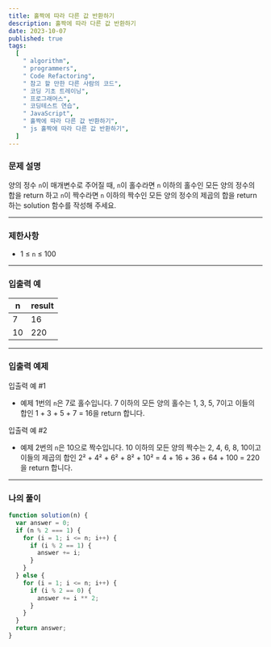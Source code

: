 ```yaml
---
title: 홀짝에 따라 다른 값 반환하기
description: 홀짝에 따라 다른 값 반환하기
date: 2023-10-07
published: true
tags:
  [
    " algorithm",
    " programmers",
    " Code Refactoring",
    " 참고 할 만한 다른 사람의 코드",
    " 코딩 기초 트레이닝",
    " 프로그래머스",
    " 코딩테스트 연습",
    " JavaScript",
    " 홀짝에 따라 다른 값 반환하기",
    " js 홀짝에 따라 다른 값 반환하기",
  ]
---
```


### 문제 설명

양의 정수 `n`이 매개변수로 주어질 때, `n`이 홀수라면 `n` 이하의 홀수인 모든 양의 정수의 합을 return 하고 `n`이 짝수라면 `n` 이하의 짝수인 모든 양의 정수의 제곱의 합을 return 하는 solution 함수를 작성해 주세요.

---

### 제한사항

- 1 ≤ `n` ≤ 100

---

### 입출력 예

| n   | result |
| --- | ------ |
| 7   | 16     |
| 10  | 220    |

---

### 입출력 예제

입출력 예 #1

- 예제 1번의 `n`은 7로 홀수입니다. 7 이하의 모든 양의 홀수는 1, 3, 5, 7이고 이들의 합인 1 + 3 + 5 + 7 = 16을 return 합니다.

입출력 예 #2

- 예제 2번의 `n`은 10으로 짝수입니다. 10 이하의 모든 양의 짝수는 2, 4, 6, 8, 10이고 이들의 제곱의 합인 2² + 4² + 6² + 8² + 10² = 4 + 16 + 36 + 64 + 100 = 220을 return 합니다.

---

### 나의 풀이

```jsx
function solution(n) {
  var answer = 0;
  if (n % 2 === 1) {
    for (i = 1; i <= n; i++) {
      if (i % 2 == 1) {
        answer += i;
      }
    }
  } else {
    for (i = 1; i <= n; i++) {
      if (i % 2 == 0) {
        answer += i ** 2;
      }
    }
  }
  return answer;
}
```
